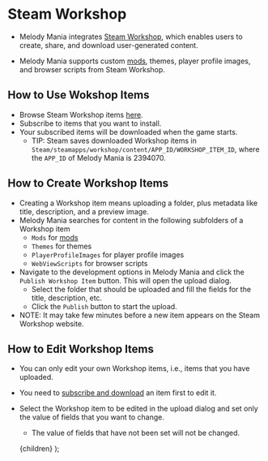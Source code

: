 
# Steam Workshop
- Melody Mania integrates [Steam Workshop](https://steamcommunity.com/app/2394070/workshop/),
which enables users to create, share, and download user-generated content.

- Melody Mania supports custom [mods](/how-to-mods), themes, player profile images, and browser scripts
from Steam Workshop.

## <span id="how-to-use-workshop-items">How to Use Wokshop Items</span>
- Browse Steam Workshop items [here](https://steamcommunity.com/workshop/browse/?appid=2394070).
- Subscribe to items that you want to install.
- Your subscribed items will be downloaded when the game starts.
    - TIP: Steam saves downloaded Workshop items in `Steam/steamapps/workshop/content/APP_ID/WORKSHOP_ITEM_ID`, where the `APP_ID` of Melody Mania is 2394070.

## How to Create Workshop Items
- Creating a Workshop item means uploading a folder,
  plus metadata like title, description, and a preview image.
- Melody Mania searches for content in the following subfolders of a Workshop item
    - `Mods` for [mods](/how-to-mods)
    - `Themes` for themes
    - `PlayerProfileImages` for player profile images
    - `WebViewScripts` for browser scripts
- Navigate to the development options in Melody Mania and click the `Publish Workshop Item` button. This will open the upload dialog.
    - Select the folder that should be uploaded and fill the fields for the title, description, etc.
    - Click the `Publish` button to start the upload.
- NOTE: It may take few minutes before a new item appears on the Steam Workshop website.

## How to Edit Workshop Items
- You can only edit your own Workshop items, i.e., items that you have uploaded.
- You need to [subscribe and download](#how-to-use-workshop-items) an item first to edit it.
- Select the Workshop item to be edited in the upload dialog and set only the value of fields that you want to change.
    - The value of fields that have not been set will not be changed.

    <MdxLayoutComponent>{children}</MdxLayoutComponent>
);

